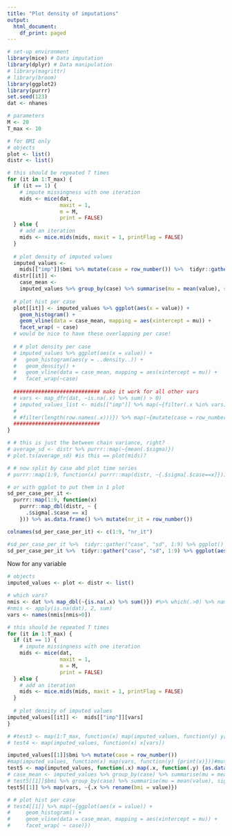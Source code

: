 ---
title: "Plot density of imputations"
output:
  html_document:
    df_print: paged
---

```{r echo=TRUE, message=FALSE, warning=FALSE}
# set-up environment
library(mice) # Data imputation
library(dplyr) # Data manipulation
# library(magrittr)
# library(broom)
library(ggplot2)
library(purrr)
set.seed(123)
dat <- nhanes

# parameters
M <- 20
T_max <- 10

```


```{r}
# for BMI only
# objects
plot <- list()
distr <- list()

# this should be repeated T times
for (it in 1:T_max) {
  if (it == 1) {
    # impute missingness with one iteration
    mids <- mice(dat,
                 maxit = 1,
                 m = M,
                 print = FALSE)
  } else {
    # add an iteration
    mids <- mice.mids(mids, maxit = 1, printFlag = FALSE)
  }
  
  # plot density of imputed values
  imputed_values <-
    mids[["imp"]]$bmi %>% mutate(case = row_number()) %>%  tidyr::gather("imp", "value", 1:M) %>% .[order(.$case, .$imp),] #%>% group_by(case) %>% mutate(case_mean = mean(value)) %>% ungroup()
  distr[[it]] <-
    case_mean <-
    imputed_values %>% group_by(case) %>% summarise(mu = mean(value), sigma = sd(value))
  
  # plot hist per case
  plot[[it]] <- imputed_values %>% ggplot(aes(x = value)) +
    geom_histogram() +
    geom_vline(data = case_mean, mapping = aes(xintercept = mu)) +
    facet_wrap( ~ case)
  # would be nice to have these overlapping per case!
  
  # # plot density per case
  # imputed_values %>% ggplot(aes(x = value)) +
  #   geom_histogram(aes(y = ..density..)) +
  #   geom_density() +
  #   geom_vline(data = case_mean, mapping = aes(xintercept = mu)) +
  #   facet_wrap(~case)
  
  ############################ make it work for all other vars
  # vars <- map_dfr(dat, ~is.na(.x) %>% sum() > 0)
  # imputed_values_list <- mids[["imp"]] %>% map(~{filter(.x %in% vars)})
  #
  # #filter(length(row.names(.x)))}) %>% map(~{mutate(case = row_number()) %>%  tidyr::gather("imp", "value", 1:M) %>% .[order(.$case, .$imp), ]})
  ############################
}

# # this is just the between chain variance, right?
# average_sd <- distr %>% purrr::map(~{mean(.$sigma)})
# plot.ts(average_sd) #is this == plot(mids)?

# # now split by case abd plot time series
# purrr::map(1:9, function(x) purrr::map(distr, ~{.$sigma[.$case==x]})) %>% purrr::map(~plot.ts(.x))

# or with ggplot to put them in 1 plot
sd_per_case_per_it <-
  purrr::map(1:9, function(x)
    purrr::map_dbl(distr, ~ {
      .$sigma[.$case == x]
    })) %>% as.data.frame() %>% mutate(nr_it = row_number())

colnames(sd_per_case_per_it) <- c(1:9, "nr_it")

#sd_per_case_per_it %>%  tidyr::gather("case", "sd", 1:9) %>% ggplot() + geom_line(aes(x = nr_it, y = sd)) + facet_wrap(~case)
sd_per_case_per_it %>%  tidyr::gather("case", "sd", 1:9) %>% ggplot(aes(x = nr_it, y = sd, col = case)) + geom_line() + geom_smooth(se = F)

```

Now for any variable
```{r}
# objects
imputed_values <- plot <- distr <- list()

# which vars?
nmis <- dat %>% map_dbl(~{is.na(.x) %>% sum()}) #%>% which(.>0) %>% names()
#nmis <- apply(is.na(dat), 2, sum)
vars <- names(nmis[nmis>0])

# this should be repeated T times
for (it in 1:T_max) {
  if (it == 1) {
    # impute missingness with one iteration
    mids <- mice(dat,
                 maxit = 1,
                 m = M,
                 print = FALSE)
  } else {
    # add an iteration
    mids <- mice.mids(mids, maxit = 1, printFlag = FALSE)
  }
  
  # plot density of imputed values
imputed_values[[it]] <-  mids[["imp"]][vars]
} 

# #test3 <- map(1:T_max, function(x) map(imputed_values, function(y) y[vars]))
# test4 <- map(imputed_values, function(x) x[vars])

imputed_values[[1]]$bmi %>% mutate(case = row_number())
#map(imputed_values, function(x) map(vars, function(y) {print(x)}))#mutate(case = row_number())})) #%>%  tidyr::gather("imp", "value", 1:M) %>% .[order(.$case, .$imp),]}) 
test5 <- map(imputed_values, function(.x) map(.x, function(.y) {as.data.frame(.y) %>% mutate(case = row_number()) %>%  tidyr::gather("imp", "value", 1:M)  %>% .[order(.$case),] %>% mutate(.x = .$value) }))#group_by(.$case) %>% summarise(mu = mean(.$value), sigma = sd(.$value))}) ) 
# case_mean <- imputed_values %>% group_by(case) %>% summarise(mu = mean(value), sigma = sd(value))
# test5[[1]]$bmi %>% group_by(case) %>% summarise(mu = mean(value), sigma = sd(value))  
test5[[1]] %>% map(vars, ~{.x %>% rename(bmi = value)})

# # plot hist per case
# test4[[1]] %>% map(~{ggplot(aes(x = value)) +
#     geom_histogram() +
#     geom_vline(data = case_mean, mapping = aes(xintercept = mu)) +
#     facet_wrap( ~ case)}) 

```

